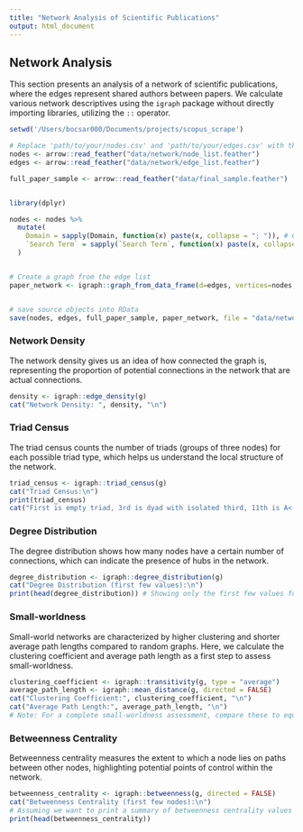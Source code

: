 ```yaml
---
title: "Network Analysis of Scientific Publications"
output: html_document
---
```


## Network Analysis

This section presents an analysis of a network of scientific publications, where the edges represent shared authors between papers. We calculate various network descriptives using the `igraph` package without directly importing libraries, utilizing the `::` operator.

```r
setwd('/Users/bocsar000/Documents/projects/scopus_scrape')

# Replace 'path/to/your/nodes.csv' and 'path/to/your/edges.csv' with the actual file paths
nodes <- arrow::read_feather("data/network/node_list.feather")
edges <- arrow::read_feather("data/network/edge_list.feather")

full_paper_sample <- arrow::read_feather("data/final_sample.feather")


library(dplyr)

nodes <- nodes %>%
  mutate(
    Domain = sapply(Domain, function(x) paste(x, collapse = "; ")), # Collapse list into a single string separated by "; "
    `Search Term` = sapply(`Search Term`, function(x) paste(x, collapse = "; "))
  )


# Create a graph from the edge list
paper_network <- igraph::graph_from_data_frame(d=edges, vertices=nodes, directed=FALSE)


# save source objects into RData
save(nodes, edges, full_paper_sample, paper_network, file = "data/network_analysis.RData")


```


### Network Density

The network density gives us an idea of how connected the graph is, representing the proportion of potential connections in the network that are actual connections.

```r

density <- igraph::edge_density(g)
cat("Network Density: ", density, "\n")
```

### Triad Census

The triad census counts the number of triads (groups of three nodes) for each possible triad type, which helps us understand the local structure of the network.

```r
triad_census <- igraph::triad_census(g)
cat("Triad Census:\n")
print(triad_census)
cat("First is empty triad, 3rd is dyad with isolated third, 11th is A<->B<->C, last is full graph\n")
```

### Degree Distribution

The degree distribution shows how many nodes have a certain number of connections, which can indicate the presence of hubs in the network.

```r
degree_distribution <- igraph::degree_distribution(g)
cat("Degree Distribution (first few values):\n")
print(head(degree_distribution)) # Showing only the first few values for brevity
```

### Small-worldness

Small-world networks are characterized by higher clustering and shorter average path lengths compared to random graphs. Here, we calculate the clustering coefficient and average path length as a first step to assess small-worldness.

```r
clustering_coefficient <- igraph::transitivity(g, type = "average")
average_path_length <- igraph::mean_distance(g, directed = FALSE)
cat("Clustering Coefficient:", clustering_coefficient, "\n")
cat("Average Path Length:", average_path_length, "\n")
# Note: For a complete small-worldness assessment, compare these to equivalent random graphs.
```

### Betweenness Centrality

Betweenness centrality measures the extent to which a node lies on paths between other nodes, highlighting potential points of control within the network.

```r
betweenness_centrality <- igraph::betweenness(g, directed = FALSE)
cat("Betweenness Centrality (first few nodes):\n")
# Assuming we want to print a summary of betweenness centrality values for the first few nodes:
print(head(betweenness_centrality))
```



